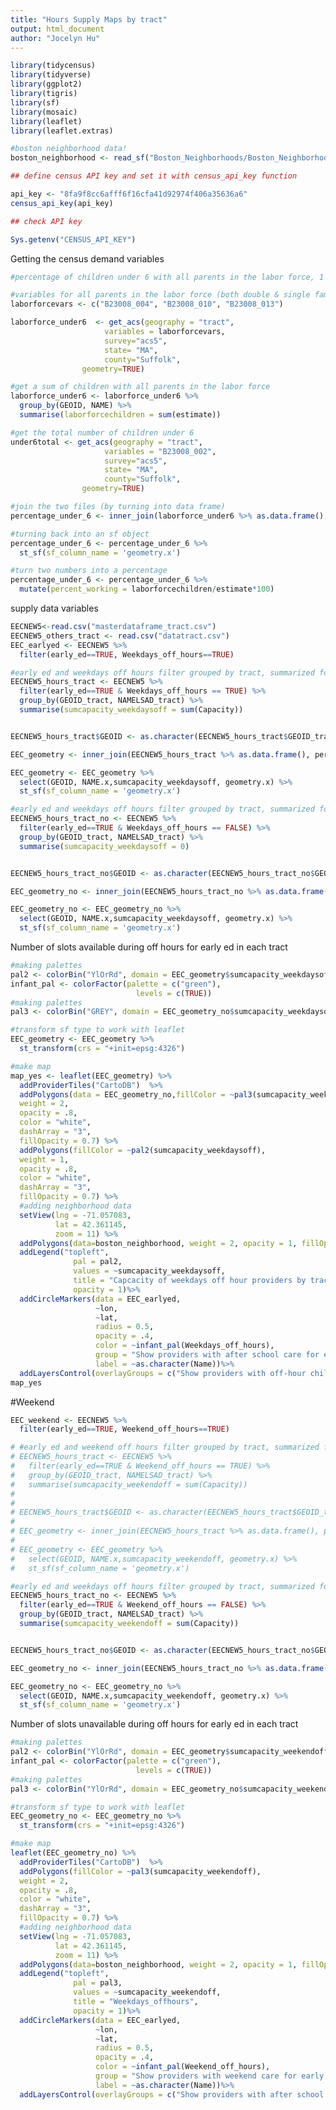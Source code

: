 ```yaml
---
title: "Hours Supply Maps by tract"
output: html_document
author: "Jocelyn Hu"
---
```

```r
library(tidycensus)
library(tidyverse)
library(ggplot2)
library(tigris)
library(sf)
library(mosaic)
library(leaflet)
library(leaflet.extras)
```

```r
#boston neighborhood data!
boston_neighborhood <- read_sf("Boston_Neighborhoods/Boston_Neighborhoods.shp")
```


```r
## define census API key and set it with census_api_key function

api_key <- "8fa9f8cc6afff6f16cfa41d92974f406a35636a6"
census_api_key(api_key)

## check API key

Sys.getenv("CENSUS_API_KEY")
```


Getting the census demand variables
```r
#percentage of children under 6 with all parents in the labor force, 1 for single-parent household, 2 for two-parent household in each census tract in Boston.

#variables for all parents in the labor force (both double & single family households)
laborforcevars <- c("B23008_004", "B23008_010", "B23008_013")

laborforce_under6  <- get_acs(geography = "tract",
                     variables = laborforcevars,
                     survey="acs5",
                     state= "MA",
                     county="Suffolk",
                geometry=TRUE)

#get a sum of children with all parents in the labor force
laborforce_under6 <- laborforce_under6 %>%
  group_by(GEOID, NAME) %>%
  summarise(laborforcechildren = sum(estimate))

#get the total number of children under 6
under6total <- get_acs(geography = "tract",
                     variables = "B23008_002",
                     survey="acs5",
                     state= "MA",
                     county="Suffolk",
                geometry=TRUE)

#join the two files (by turning into data frame)
percentage_under_6 <- inner_join(laborforce_under6 %>% as.data.frame(), under6total %>% as.data.frame(), by = "GEOID")

#turning back into an sf object
percentage_under_6 <- percentage_under_6 %>%
  st_sf(sf_column_name = 'geometry.x')

#turn two numbers into a percentage
percentage_under_6 <- percentage_under_6 %>%
  mutate(percent_working = laborforcechildren/estimate*100)
```


supply data variables
```r
EECNEW5<-read.csv("masterdataframe_tract.csv")
EECNEW5_others_tract <- read.csv("datatract.csv")
EEC_earlyed <- EECNEW5 %>%
  filter(early_ed==TRUE, Weekdays_off_hours==TRUE)

```

```r
#early ed and weekdays off hours filter grouped by tract, summarized for capacity
EECNEW5_hours_tract <- EECNEW5 %>%
  filter(early_ed==TRUE & Weekdays_off_hours == TRUE) %>%
  group_by(GEOID_tract, NAMELSAD_tract) %>%
  summarise(sumcapacity_weekdaysoff = sum(Capacity))


EECNEW5_hours_tract$GEOID <- as.character(EECNEW5_hours_tract$GEOID_tract)

EEC_geometry <- inner_join(EECNEW5_hours_tract %>% as.data.frame(), percentage_under_6 %>% as.data.frame(), by = "GEOID")

EEC_geometry <- EEC_geometry %>%
  select(GEOID, NAME.x,sumcapacity_weekdaysoff, geometry.x) %>%
  st_sf(sf_column_name = 'geometry.x')

```


```r
#early ed and weekdays off hours filter grouped by tract, summarized for capacity
EECNEW5_hours_tract_no <- EECNEW5 %>%
  filter(early_ed==TRUE & Weekdays_off_hours == FALSE) %>%
  group_by(GEOID_tract, NAMELSAD_tract) %>%
  summarise(sumcapacity_weekdaysoff = 0)


EECNEW5_hours_tract_no$GEOID <- as.character(EECNEW5_hours_tract_no$GEOID_tract)

EEC_geometry_no <- inner_join(EECNEW5_hours_tract_no %>% as.data.frame(), percentage_under_6 %>% as.data.frame(), by = "GEOID")

EEC_geometry_no <- EEC_geometry_no %>%
  select(GEOID, NAME.x,sumcapacity_weekdaysoff, geometry.x) %>%
  st_sf(sf_column_name = 'geometry.x')

```



Number of slots available during off hours for early ed in each tract

```r
#making palettes
pal2 <- colorBin("YlOrRd", domain = EEC_geometry$sumcapacity_weekdaysoff)
infant_pal <- colorFactor(palette = c("green"),
                            levels = c(TRUE))
#making palettes
pal3 <- colorBin("GREY", domain = EEC_geometry_no$sumcapacity_weekdaysoff)

#transform sf type to work with leaflet
EEC_geometry <- EEC_geometry %>%
  st_transform(crs = "+init=epsg:4326")

#make map
map_yes <- leaflet(EEC_geometry) %>%
  addProviderTiles("CartoDB")  %>%
  addPolygons(data = EEC_geometry_no,fillColor = ~pal3(sumcapacity_weekdaysoff),
  weight = 2,
  opacity = .8,
  color = "white",
  dashArray = "3",
  fillOpacity = 0.7) %>%
  addPolygons(fillColor = ~pal2(sumcapacity_weekdaysoff),
  weight = 1,
  opacity = .8,
  color = "white",
  dashArray = "3",
  fillOpacity = 0.7) %>%
  #adding neighborhood data
  setView(lng = -71.057083, 
          lat = 42.361145, 
          zoom = 11) %>%
  addPolygons(data=boston_neighborhood, weight = 2, opacity = 1, fillOpacity=0, stroke=TRUE, color="black", label=~Name) %>%
  addLegend("topleft", 
              pal = pal2, 
              values = ~sumcapacity_weekdaysoff,
              title = "Capcacity of weekdays off hour providers by tract",
              opacity = 1)%>%
  addCircleMarkers(data = EEC_earlyed,
                   ~lon,
                   ~lat,
                   radius = 0.5,
                   opacity = .4,
                   color = ~infant_pal(Weekdays_off_hours),
                   group = "Show providers with after school care for early ed",
                   label = ~as.character(Name))%>%
  addLayersControl(overlayGroups = c("Show providers with off-hour childcare for early ed during weekdays"))
map_yes
```

#Weekend
```r
EEC_weekend <- EECNEW5 %>%
  filter(early_ed==TRUE, Weekend_off_hours==TRUE)

```


```r

# #early ed and weekend off hours filter grouped by tract, summarized for capacity. No available slot during weekend
# EECNEW5_hours_tract <- EECNEW5 %>%
#   filter(early_ed==TRUE & Weekend_off_hours == TRUE) %>%
#   group_by(GEOID_tract, NAMELSAD_tract) %>%
#   summarise(sumcapacity_weekendoff = sum(Capacity))
# 
# 
# EECNEW5_hours_tract$GEOID <- as.character(EECNEW5_hours_tract$GEOID_tract)
# 
# EEC_geometry <- inner_join(EECNEW5_hours_tract %>% as.data.frame(), percentage_under_6 %>% as.data.frame(), by = "GEOID")
# 
# EEC_geometry <- EEC_geometry %>%
#   select(GEOID, NAME.x,sumcapacity_weekendoff, geometry.x) %>%
#   st_sf(sf_column_name = 'geometry.x')

```


```r
#early ed and weekdays off hours filter grouped by tract, summarized for capacity
EECNEW5_hours_tract_no <- EECNEW5 %>%
  filter(early_ed==TRUE & Weekend_off_hours == FALSE) %>%
  group_by(GEOID_tract, NAMELSAD_tract) %>%
  summarise(sumcapacity_weekendoff = sum(Capacity))


EECNEW5_hours_tract_no$GEOID <- as.character(EECNEW5_hours_tract_no$GEOID_tract)

EEC_geometry_no <- inner_join(EECNEW5_hours_tract_no %>% as.data.frame(), percentage_under_6 %>% as.data.frame(), by = "GEOID")

EEC_geometry_no <- EEC_geometry_no %>%
  select(GEOID, NAME.x,sumcapacity_weekendoff, geometry.x) %>%
  st_sf(sf_column_name = 'geometry.x')

```



Number of slots unavailable during off hours for early ed in each tract

```r
#making palettes
pal2 <- colorBin("YlOrRd", domain = EEC_geometry$sumcapacity_weekendoff)
infant_pal <- colorFactor(palette = c("green"),
                            levels = c(TRUE))
#making palettes
pal3 <- colorBin("YlOrRd", domain = EEC_geometry_no$sumcapacity_weekendoff, reverse = FALSE)

#transform sf type to work with leaflet
EEC_geometry_no <- EEC_geometry_no %>%
  st_transform(crs = "+init=epsg:4326")

#make map
leaflet(EEC_geometry_no) %>%
  addProviderTiles("CartoDB")  %>%
  addPolygons(fillColor = ~pal3(sumcapacity_weekendoff),
  weight = 2,
  opacity = .8,
  color = "white",
  dashArray = "3",
  fillOpacity = 0.7) %>%
  #adding neighborhood data
  setView(lng = -71.057083, 
          lat = 42.361145, 
          zoom = 11) %>%
  addPolygons(data=boston_neighborhood, weight = 2, opacity = 1, fillOpacity=0, stroke=TRUE, color="black", label=~Name) %>%
  addLegend("topleft", 
              pal = pal3, 
              values = ~sumcapacity_weekendoff,
              title = "Weekdays_offhours",
              opacity = 1)%>%
  addCircleMarkers(data = EEC_earlyed,
                   ~lon,
                   ~lat,
                   radius = 0.5,
                   opacity = .4,
                   color = ~infant_pal(Weekend_off_hours),
                   group = "Show providers with weekend care for early ed",
                   label = ~as.character(Name))%>%
  addLayersControl(overlayGroups = c("Show providers with after school care for early ed"))

```

